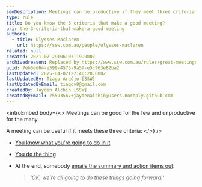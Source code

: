 ```yaml
---
seoDescription: Meetings can be productive if they meet three criteria - clear agenda, focused goals, and shared action items.
type: rule
title: Do you know the 3 criteria that make a good meeting?
uri: the-3-criteria-that-make-a-good-meeting
authors:
  - title: Ulysses Maclaren
    url: https://ssw.com.au/people/ulysses-maclaren
related: null
created: 2021-07-29T06:07:19.000Z
archivedreason: Replaced by https://www.ssw.com.au/rules/great-meetings
guid: 7eb5ed64-e599-4575-9a5f-e5c963e82ba2
lastUpdated: 2025-04-02T22:40:28.000Z
lastUpdatedBy: Tiago Araújo [SSW]
lastUpdatedByEmail: tiagov8@gmail.com
createdBy: Jayden Alchin [SSW]
createdByEmail: 75593567+jaydenalchin@users.noreply.github.com
---
```


<introEmbed
  body={<>
Meetings can be good for the few and unproductive for the many.

A meeting can be useful if it meets these three criteria:
  </>}
/>
* [You know what you're going to do in it](/share-the-agenda)
* [You do the thing](/stick-to-the-agenda-and-complete-the-meetings-goal)
* At the end, somebody [emails the summary and action items out](/share-the-action-items-that-came-up):

  > _‘OK, we’re all going to do these things going forward.’_
